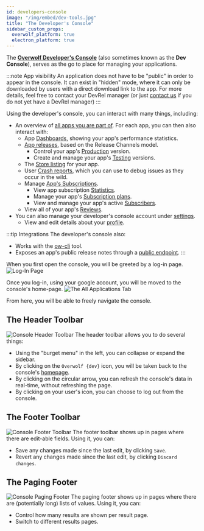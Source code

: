 ```yaml
---
id: developers-console
image: "/img/embed/dev-tools.jpg"
title: "The Developer's Console"
sidebar_custom_props:
  overwolf_platform: true
  electron_platform: true
---
```


The [**Overwolf Developer's Console**](https://console.overwolf.com) (also sometimes known as the **Dev Console**), serves as the go to place for managing your applications.

:::note App visibility
An application does not have to be "public" in order to appear in the console. It can exist in "hidden" mode, where it can only be
downloaded by users with a direct download link to the app. For more details, feel free to contact your DevRel manager
(or just [contact us](/support/contact-us) if you do not yet have a DevRel manager)
:::

Using the developer's console, you can interact with many things, including:
- An overview of [all apps you are part of](developers-console/all-applications). For each app, you can then also interact with:
    - App [Dashboards](developers-console/all-applications/dashboard), showing your app's performance statistics.
    - [App releases](developers-console/all-applications/release-management), based on the Release Channels model.
        - Control your app's [Production](developers-console/all-applications/release-management/production) version.
        - Create and manage your app's [Testing](developers-console/all-applications/release-management/testing) versions.
    - The [Store listing](developers-console/all-applications/store-listing) for your app.
    - User [Crash reports](developers-console/all-applications/crash-reports), which you can use to debug issues as they occur in the wild.
    - Manage [App's Subscriptions](developers-console/all-applications/subscriptions).
        - View app subscription [Statistics](developers-console/all-applications/subscriptions/statistics).
        - Manage your app's [Subscription plans](developers-console/all-applications/subscriptions/subscription-plans).
        - View and manage your app's active [Subscribers](developers-console/all-applications/subscriptions/subscribers).
    - View all of your app's [Reviews](developers-console/all-applications/user-feedback/reviews).
- You can also manage your developer's console account under [settings](developers-console/settings).
    - View and edit details about your [profile](developers-console/settings/profile).

:::tip Integrations
The developer's console also:
- Works with the [ow-cli](/tools/ow-cli) tool.
- Exposes an app's public release notes through a [public endpoint](developers-console/all-applications/release-management#release-notes-endpoint).
:::

When you first open the console, you will be greeted by a log-in page.
![Log-In Page](/assets/tools/developers-console/index.jpg)

Once you log-in, using your google account, you will be moved to the console's home-page.
![The All Applications Tab](/assets/tools/developers-console/all-applications/index.jpg)

From here, you will be able to freely navigate the console.

## The Header Toolbar

![Console Header Toolbar](/assets/tools/developers-console/header.jpg)
The header toolbar allows you to do several things:
- Using the "burget menu" in the left, you can collapse or expand the sidebar.
- By clicking on the `Overwolf {dev}` icon, you will be taken back to the console's [homepage](developers-console/all-applications).
- By clicking on the circular arrow, you can refresh the console's data in real-time, without refreshing the page.
- By clicking on your user's icon, you can choose to log out from the console.

## The Footer Toolbar

![Console Footer Toolbar](/assets/tools/developers-console/footer.jpg)
The footer toolbar shows up in pages where there are edit-able fields.
Using it, you can:
- Save any changes made since the last edit, by clicking `Save`.
- Revert any changes made since the last edit, by clicking `Discard changes`.

## The Paging Footer

![Console Paging Footer](/assets/tools/developers-console/paging-footer.jpg)
The paging footer shows up in pages where there are (potentially long) lists of values.
Using it, you can:
- Control how many results are shown per result page.
- Switch to different results pages.